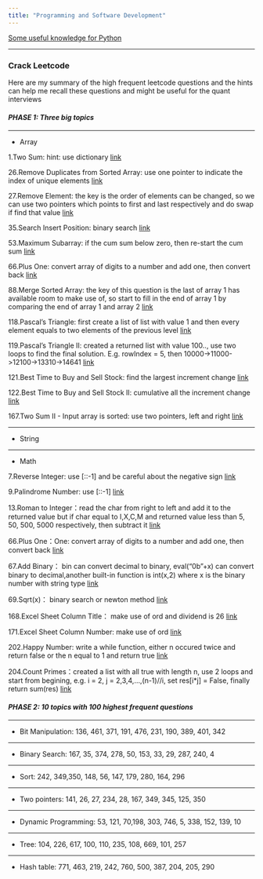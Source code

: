 ```yaml
---
title: "Programming and Software Development"
---
```

  
[Some useful knowledge for Python](https://github.com/zt63724540/Programming-and-software-development/blob/master/py_tricks.html)   

***


### Crack Leetcode 
Here are my summary of the high frequent leetcode questions and the hints can help me recall these questions and might be useful for the quant interviews


#### *PHASE 1: Three big topics*

***
* Array

1.Two Sum: hint: use dictionary
[link](https://leetcode.com/problems/two-sum/description/)

26.Remove Duplicates from Sorted Array: use one pointer to indicate the index of unique elements
[link](https://leetcode.com/problems/remove-duplicates-from-sorted-array/description/)


27.Remove Element: the key is the order of elements can be changed, so we can use two pointers which points to first and last respectively and do swap if find that value
[link](https://leetcode.com/problems/remove-element/description/)


35.Search Insert Position: binary search
[link](https://leetcode.com/problems/search-insert-position/description/)


53.Maximum Subarray: if the cum sum below zero, then re-start the cum sum
[link](https://leetcode.com/problems/maximum-subarray/description/)

66.Plus One: convert array of digits to a number and add one, then convert back
[link](https://leetcode.com/problems/plus-one/description/)

88.Merge Sorted Array: the key of this question is the last of array 1 has available room to make use of, so start to fill in the end of array 1 by comparing the end of array 1 and array 2
[link](https://leetcode.com/problems/merge-sorted-array/description/)

118.Pascal's Triangle: first create a list of list with value 1 and then every element equals to two elements of the previous level
[link](https://leetcode.com/problems/pascals-triangle/description/)

119.Pascal's Triangle II: created a returned list with value 100.., use two loops to find the final solution. E.g. rowIndex = 5, then 10000->11000->12100->13310->14641
[link](https://leetcode.com/problems/pascals-triangle-ii/description/)

121.Best Time to Buy and Sell Stock: find the largest increment change
[link](https://leetcode.com/problems/best-time-to-buy-and-sell-stock/description/)

122.Best Time to Buy and Sell Stock II: cumulative all the increment change
[link](https://leetcode.com/problems/best-time-to-buy-and-sell-stock-ii/description/)

167.Two Sum II - Input array is sorted: use two pointers, left and right
[link](https://leetcode.com/problems/two-sum-ii-input-array-is-sorted/description/)

***
* String

***
* Math

7.Reverse Integer: use [::-1] and be careful about the negative sign
[link](https://leetcode.com/problems/reverse-integer/description/)

9.Palindrome Number: use [::-1]
[link](https://leetcode.com/problems/palindrome-number/description/)

13.Roman to Integer：read the char from right to left and add it to the returned value but if char equal to I,X,C,M and returned value less than 5, 50, 500, 5000 respectively, then subtract it
[link](https://leetcode.com/problems/roman-to-integer/description/)

66.Plus One：One: convert array of digits to a number and add one, then convert back
[link](https://leetcode.com/problems/plus-one/description/)

67.Add Binary： bin can convert decimal to binary, eval("0b"+x) can convert binary to decimal,another built-in function is int(x,2) where x is the binary number with string type
[link](https://leetcode.com/problems/add-binary/description/)

69.Sqrt(x)： binary search or newton method
[link](https://leetcode.com/problems/sqrtx/description/)

168.Excel Sheet Column Title： make use of ord and dividend is 26
[link](https://leetcode.com/problems/excel-sheet-column-title/description/)

171.Excel Sheet Column Number: make use of ord
[link](https://leetcode.com/problems/excel-sheet-column-number/description/)

202.Happy Number: write a while function, either n occured twice and return false or the n equal to 1 and return true
[link](https://leetcode.com/problems/happy-number/description/)

204.Count Primes：created a list with all true with length n, use 2 loops and start from begining, e.g. i = 2, j = 2,3,4,...,(n-1)//i, set res[i*j] = False, finally return sum(res)
[link](https://leetcode.com/problems/count-primes/description/)

#### *PHASE 2: 10 topics with 100 highest frequent questions*

***
* Bit Manipulation: 136, 461, 371, 191, 476, 231, 190, 389, 401, 342

***
* Binary Search: 167, 35, 374, 278, 50, 153, 33, 29, 287, 240, 4 

***
* Sort: 242, 349,350, 148, 56, 147, 179, 280, 164, 296

***
* Two pointers: 141, 26, 27, 234, 28, 167, 349, 345, 125, 350

***
* Dynamic Programming: 53, 121, 70,198, 303, 746, 5, 338, 152, 139, 10

***
* Tree: 104, 226, 617, 100, 110, 235, 108, 669, 101, 257

***
* Hash table: 771, 463, 219, 242, 760, 500, 387, 204, 205, 290


